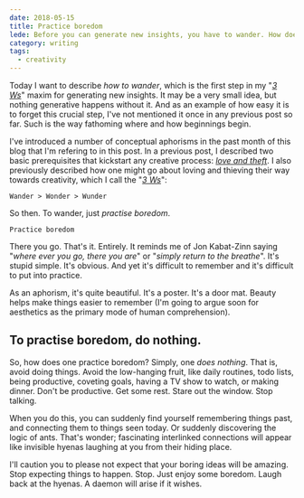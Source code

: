 ```yaml
---
date: 2018-05-15
title: Practice boredom
lede: Before you can generate new insights, you have to wander. How does one perform this wandering thing? Start by aimlessly doing nothing. In other words, practice boredom.
category: writing
tags:
  - creativity
---
```


Today I want to describe _how to wander_, which is the first step in my "_[3 Ws](/wander-wonder-wunder)_" maxim for generating new insights. It may be a very small idea, but nothing generative happens without it. And as an example of how easy it is to forget this crucial step, I've not mentioned it once in any previous post so far. Such is the way fathoming where and how beginnings begin.

I've introduced a number of conceptual aphorisms in the past month of this blog that I'm refering to in this post. In a previous post, I described two basic prerequisites that kickstart any creative process: [_love and theft_](/creativity-starts-with-love-and-theft). I also previously described how one might go about loving and thieving their way towards creativity, which I call the "_[3 Ws](/wander-wonder-wunder)_":

```
Wander > Wonder > Wunder
```

So then. To wander, just _practise boredom_.

```
Practice boredom
```

There you go. That's it. Entirely. It reminds me of Jon Kabat-Zinn saying "_where ever you go, there you are_" or "_simply return to the breathe_". It's stupid simple. It's obvious. And yet it's difficult to remember and it's difficult to put into practice.

As an aphorism, it's quite beautiful. It's a poster. It's a door mat. Beauty helps make things easier to remember (I'm going to argue soon for aesthetics as the primary mode of human comprehension).

## To practise boredom, do nothing.

So, how does one practice boredom? Simply, one _does nothing_. That is, avoid doing things. Avoid the low-hanging fruit, like daily routines, todo lists, being productive, coveting goals, having a TV show to watch, or making dinner. Don't be productive. Get some rest. Stare out the window. Stop talking.

When you do this, you can suddenly find yourself remembering things past, and connecting them to things seen today. Or suddenly discovering the logic of ants. That's wonder; fascinating interlinked connections will appear like invisible hyenas laughing at you from their hiding place.

I'll caution you to please not expect that your boring ideas will be amazing. Stop expecting things to happen. Stop. Just enjoy some boredom. Laugh back at the hyenas. A daemon will arise if it wishes.
